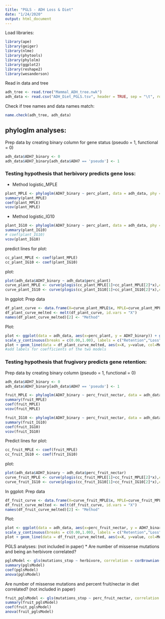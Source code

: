 ```yaml
---
title: "PGLS - ADH Loss & Diet"
date: "1/24/2020"
output: html_document
---
```


Load libraries:
```r
library(ape)
library(geiger)
library(nlme)
library(phytools)
library(phylolm)
library(ggplot2)
library(reshape2)
library(wesanderson)
```


Read in data and tree
```r
adh_tree <- read.tree("Mammal_ADH_tree.nwk")
adh_data <- read.csv("ADH_Diet_PGLS.tsv", header = TRUE, sep = "\t", row.names = 1)
```

Check if tree names and data names match:
```r
name.check(adh_tree, adh_data)
```


## phyloglm analyses:

Prep data by creating binary column for gene status (pseudo = 1, functional = 0)
```r
adh_data$ADH7_binary <- 0
adh_data$ADH7_binary[adh_data$ADH7 == 'pseudo'] <- 1
```

### Testing hypothesis that herbivory predicts gene loss:

* Method logistic_MPLE
```r
plant_MPLE <- phyloglm(ADH7_binary ~ perc_plant, data = adh_data, phy = adh_tree, method = "logistic_MPLE", btol = 20)
summary(plant_MPLE)
coef(plant_MPLE)
vcov(plant_MPLE)
```

* Method logistic_IG10
```r
plant_IG10 <- phyloglm(ADH7_binary ~ perc_plant, data = adh_data, phy = adh_tree, method = "logistic_IG10", btol = 10)
summary(plant_IG10)
# coef(plant_IG10)
vcov(plant_IG10)
```

predict lines for plot:
```r
cc_plant_MPLE <- coef(plant_MPLE)
cc_plant_IG10 <- coef(plant_IG10)
```

plot:
```r
plot(adh_data$ADH7_binary ~ adh_data$perc_plant)
curve_plant_MPLE <- curve(plogis(cc_plant_MPLE[1]+cc_plant_MPLE[2]*x),col="red",add=TRUE)
curve_plant_IG10 <- curve(plogis(cc_plant_IG10[1]+cc_plant_IG10[2]*x),col="red",add=TRUE)

```

In ggplot:
Prep data
```r
df_plant_curve <- data.frame(X=curve_plant_MPLE$x, MPLE=curve_plant_MPLE$y, IG10=curve_plant_IG10$y)
df_plant_curve_melted <- melt(df_plant_curve, id.vars = "X")
names(df_plant_curve_melted)[2] <- "Method"
```
Plot:
```r
plot <- ggplot(data = adh_data, aes(x=perc_plant, y = ADH7_binary)) + geom_count() + theme_classic() + xlab("Vegetative material in diet (%)") + ylab("ADH7") +
scale_y_continuous(breaks = c(0.00,1.00), labels = c("Retention","Loss")) + theme(axis.title.y = element_text(face = 'italic')) + labs(size = "Number of species") + scale_size_continuous(breaks = c(1,5,9,13))
plot + geom_line(data = df_plant_curve_melted, aes(x=X, y=value, col=Method)) + scale_color_manual(values = c(wes_palette("Zissou1")[3], wes_palette("Zissou1")[1])) + geom_label(label = "slope = 0.045\np < 0.004", x=75, y=0.73, size = 3, fill = wes_palette("Zissou1")[1]) + geom_label(label = "slope = 0.042\np = 0.005", x=85, y=0.44, size = 3, fill = wes_palette("Zissou1")[3])
#add labels for coefficients of the two models
```

### Testing hypothesis that frugivory predicts gene retention:
Prep data by creating binary column (pseudo = 1, functional = 0)
```r
adh_data$ADH7_binary <- 0
adh_data$ADH7_binary[adh_data$ADH7 == 'pseudo'] <- 1
```

```r
fruit_MPLE <- phyloglm(ADH7_binary ~ perc_fruit_nectar, data = adh_data, phy = adh_tree, method = "logistic_MPLE", btol = 20)
summary(fruit_MPLE)
coef(fruit_MPLE)
vcov(fruit_MPLE)
```

```r
fruit_IG10 <- phyloglm(ADH7_binary ~ perc_fruit_nectar, data = adh_data, phy = adh_tree, method = "logistic_IG10", btol = 10)
summary(fruit_IG10)
coef(fruit_IG10)
vcov(fruit_IG10)
```

Predict lines for plot:
```r
cc_fruit_MPLE <- coef(fruit_MPLE)
cc_fruit_IG10 <- coef(fruit_IG10)
```
plot:
```r
plot(adh_data$ADH7_binary ~ adh_data$perc_fruit_nectar)
curve_fruit_MPLE <- curve(plogis(cc_fruit_MPLE[1]+cc_fruit_MPLE[2]*x),col="red",add=TRUE)
curve_fruit_IG10 <- curve(plogis(cc_fruit_IG10[1]+cc_fruit_IG10[2]*x),col="red",add=TRUE)
```

In ggplot:
Prep data
```r
df_fruit_curve <- data.frame(X=curve_fruit_MPLE$x, MPLE=curve_fruit_MPLE$y, IG10=curve_fruit_IG10$y)
df_fruit_curve_melted <- melt(df_fruit_curve, id.vars = "X")
names(df_fruit_curve_melted)[2] <- "Method"
```
Plot:
```r
plot <- ggplot(data = adh_data, aes(x=perc_fruit_nectar, y = ADH7_binary)) + geom_count() + theme_classic() + xlab("Fruit and/or nectar in diet (%)") + ylab("ADH7") +
scale_y_continuous(breaks = c(0.00,1.00), labels = c("Retention","Loss")) + theme(axis.title.y = element_text(face = 'italic')) + labs(size = "Number of species") + scale_size_continuous(breaks = c(2,4,6,9))
plot + geom_line(data = df_fruit_curve_melted, aes(x=X, y=value, col=Method)) + scale_color_manual(values = c(wes_palette("Zissou1")[3], wes_palette("Zissou1")[1])) + geom_label(label = "slope = 0.000\np = 1.000", x=75, y=0.73, size = 3, fill = wes_palette("Zissou1")[1]) + geom_label(label = "slope = 0.000\np = 1.000", x=85, y=0.44, size = 3, fill = wes_palette("Zissou1")[3])
```


PGLS analyses: (not included in paper)
* Are number of missense mutations and being an herbivore correlated?
```r
pglsModel <- gls(mutations_stop ~ herbivore, correlation = corBrownian(phy = adh_tree), data = adh_data, method = "ML")
summary(pglsModel)
coef(pglsModel)
anova(pglsModel)
```

Are number of missense mutations and percent fruit/nectar in diet correlated? (not included in paper)
```r
fruit_pglsModel <- gls(mutations_stop ~ perc_fruit_nectar, correlation = corBrownian(phy = adh_tree), data = adh_data, method = "ML")
summary(fruit_pglsModel)
coef(fruit_pglsModel)
anova(fruit_pglsModel)
```


